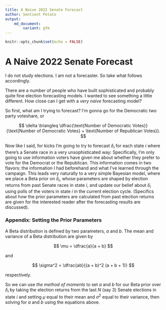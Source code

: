 ```yaml
---
title: A Naive 2022 Senate Forecast
author: Sentient Potato
output:
    md_document:
        variant: gfm
---
```


```r
knitr::opts_chunk$set(echo = FALSE)
```

# A Naive 2022 Senate Forecast

I do not study elections.
I am not a forecaster.
So take what follows accordingly.

There are a number of people who have built sophisticated and probably quite fine election forecasting models.
I wanted to see something a little different.
How close can I get with a *very naive* forecasting model?

So first, what am I trying to forecast?
I'm gonna go for the Democratic two party voteshare, or

$$
\delta \triangleq \dfrac{\text{Number of Democratic Votes}}{\text{Number of Democratic Votes} + \text{Number of Republican Votes}}.
$$

Now like I said, for kicks I'm going to try to forecast $\delta_i$ for each state $i$ where there's a Senate race in a very unsophisticated way:
Specifically, I'm only going to use information voters have given me about whether they prefer to vote for the Democrat or the Republican.
This information comes in two flavors: the information I had beforehand and what I've learned through the campaign.
This leads very naturally to a very simple Bayesian model, where we place a Beta prior on $\delta_i$, whose parameters are shaped by election returns from past Senate races in state $i$, and update our belief about $\delta_i$ using polls of the voters in state $i$ in the current election cycle.
(Specifics about how the prior parameters are calculated from past election returns are given for the interested reader after the forecasting results are discussed).

### Appendix: Setting the Prior Parameters

A Beta distribution is defined by two parameters, $a$ and $b$.
The mean and variance of a Beta distribution are given by

$$
\mu = \dfrac{a}{a + b}
$$

and

$$
\sigma^2 = \dfrac{ab}{(a + b)^2 (a + b + 1)}
$$

respectively.

So we can use *the method of moments* to set $a$ and $b$ for our Beta prior over $\delta_i$ by taking the election returns from the last $N$ (say 3) Senate elections in state $i$ and setting $\mu$ equal to their mean and $\sigma^2$ equal to their variance, then solving for $a$ and $b$ using the equations above.
